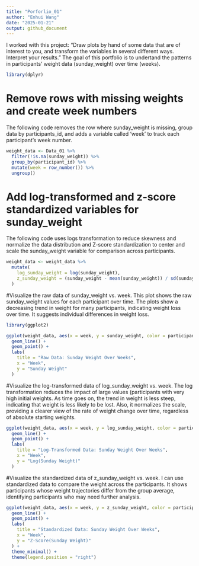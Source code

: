 ```yaml
---
title: "Porforlio_01"
author: "Enhui Wang"
date: "2025-01-21"
output: github_document
---
```

I worked with this project: "Draw plots by hand of some data that are of interest to you, and transform the variables in several different ways. Interpret your results." The goal of this portfolio is to undertand the patterns in participants' weight data (sunday_weight) over time (weeks). 
```r
library(dplyr)
```
# Remove rows with missing weights and create week numbers
The following code removes the row where sunday_weight is missing, group data by participants_id, and adds a variable called 'week' to track each participant's week number. 
```r
weight_data <- Data_01 %>%
  filter(!is.na(sunday_weight)) %>%  
  group_by(participant_id) %>%  
  mutate(week = row_number()) %>%  
  ungroup()
```
# Add log-transformed and z-score standardized variables for sunday_weight
The following code uses logs transformation to reduce skewness and normalize the data distribution and Z-score standardization to center and scale the sunday_weight variable for comparison across participants.
```r
weight_data <- weight_data %>%
  mutate(
    log_sunday_weight = log(sunday_weight), 
    z_sunday_weight = (sunday_weight - mean(sunday_weight)) / sd(sunday_weight)  
  )
```
#Visualize the raw data of sunday_weight vs. week.
This plot shows the raw sunday_weight values for each participant over time. The plots show a decreasing trend in weight for many participants, indicating weight loss over time. It suggests individual differences in weight loss. 
```r
library(ggplot2)

ggplot(weight_data, aes(x = week, y = sunday_weight, color = participant_id)) +
  geom_line() +
  geom_point() +
  labs(
    title = "Raw Data: Sunday Weight Over Weeks",
    x = "Week",
    y = "Sunday Weight"
  ) 
```
#Visualize the log-transformed data of log_sunday_weight vs. week.
The log transformation reduces the impact of large values (participants with very high initial weights. As time goes on, the trend in weight is less steep, indicating that weight is less likely to be lost. Also, it normalizes the scale, providing a clearer view of the rate of weight change over time, regardless of absolute starting weights.
```r
ggplot(weight_data, aes(x = week, y = log_sunday_weight, color = participant_id)) +
  geom_line() +
  geom_point() +
  labs(
    title = "Log-Transformed Data: Sunday Weight Over Weeks",
    x = "Week",
    y = "Log(Sunday Weight)"
  )
```
#Visualize the standardized data of z_sunday_weight vs. week.
I can use standardized data to compare the weight across the participants. It shows participants whose weight trajectories differ from the group average, identifying participants who may need further analysis. 
```r
ggplot(weight_data, aes(x = week, y = z_sunday_weight, color = participant_id)) +
  geom_line() +
  geom_point() +
  labs(
    title = "Standardized Data: Sunday Weight Over Weeks",
    x = "Week",
    y = "Z-Score(Sunday Weight)"
  ) +
  theme_minimal() +
  theme(legend.position = "right")
```
